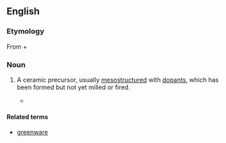 {{also|green body}}
==English==

===Etymology===
From {{m|en|green||undried, raw}} + {{m|en|body||physical object}}

===Noun===
{{en-noun|greenbodies}}

# {{lb|en|ceramics|nanotechnology}} A ceramic precursor, usually [[mesostructured]] with [[dopant]]s, which has been formed but not yet milled or fired.
#* {{quote-book
|year=2004
|author=James A. Schwarz, Cristian I. Contescu, Karol Putyera
|title=Dekker Encyclopedia of Nanoscience and Nanotechnology
|isbn=0824750489
|url=http://books.google.com/books?id=3PBv7pTesJQC
|page=1127
|passage=For metal dopants, the surfactant can be removed by calcining the '''greenbody''', resulting in an anchored metal silicate.}}

====Related terms====
* [[greenware]]